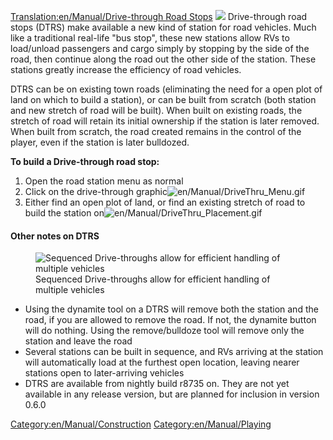 [[Translation:en/Manual/Drive-through Road Stops]]
[[File:en/Manual/DriveThru Bus Stops.gif|left|]]
Drive-through road stops (DTRS) make available a new kind of station for road vehicles.  Much like a traditional real-life "bus stop", these new stations allow RVs to load/unload passengers and cargo simply by stopping by the side of the road, then continue along the road out the other side of the station.  These stations greatly increase the efficiency of road vehicles.

DTRS can be on existing town roads (eliminating the need for a open plot of land on which to build a station), or can be built from scratch (both station and new stretch of road will be built).  When built on existing roads, the stretch of road will retain its initial ownership if the station is later removed.  When built from scratch, the road created remains in the control of the player, even if the station is later bulldozed.

'''To build a Drive-through road stop:'''
#Open the road station menu as normal
#Click on the drive-through graphic[[File:en/Manual/DriveThru Menu.gif|none]]
#Either find an open plot of land, or find an existing stretch of road to build the station on[[File:en/Manual/DriveThru Placement.gif|none]]

====Other notes on DTRS====
[[File:en/Manual/DriveThru Multiple.gif|frame|Sequenced Drive-throughs allow for efficient handling of multiple vehicles]]
*Using the dynamite tool on a DTRS will remove both the station and the road, if you are allowed to remove the road. If not, the dynamite button will do nothing.  Using the remove/bulldoze tool will remove only the station and leave the road
*Several stations can be built in sequence, and RVs arriving at the station will automatically load at the furthest open location, leaving nearer stations open to later-arriving vehicles
*DTRS are available from nightly build r8735 on.  They are not yet available in any release version, but are planned for inclusion in version 0.6.0

[[Category:en/Manual/Construction]]
[[Category:en/Manual/Playing]]